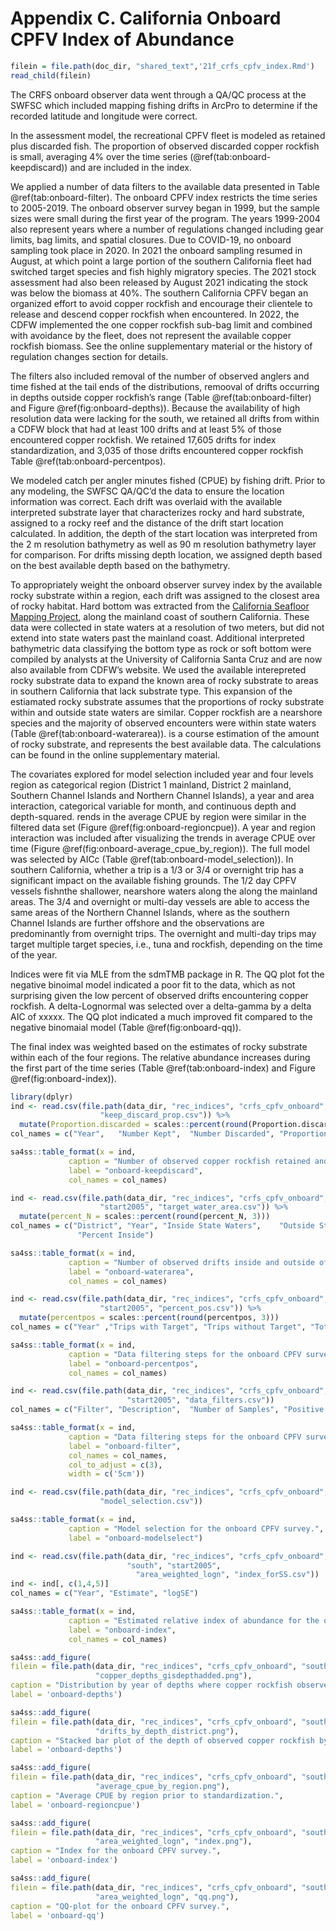 # Appendix C. California Onboard CPFV Index of Abundance {#onboard-cpfv-index}


```r
filein = file.path(doc_dir, "shared_text",'21f_crfs_cpfv_index.Rmd')
read_child(filein)
```

The CRFS onboard observer data went through a QA/QC process at the SWFSC which included mapping 
fishing drifts in ArcPro to determine if the recorded latitude and longitude were correct.  

In the assessment model, the recreational CPFV fleet is modeled as retained plus
discarded fish. The proportion of observed discarded copper rockfish is small, 
averaging 4% over the time series (\@ref(tab:onboard-keepdiscard)) and are included in the index.

We applied a number of data filters to the available data presented in Table 
\@ref(tab:onboard-filter). The onboard CPFV index restricts the time series to 2005-2019. The onboard observer survey 
began in 1999, but the sample sizes were small during the first year of the program. The 
years 1999-2004 also represent years where a number of regulations changed including gear limits, 
bag limits, and spatial closures.  Due to COVID-19, no onboard sampling took place in 2020. In 2021 the onboard sampling 
resumed in August, at which point a large portion of the southern California fleet 
had switched target species and fish highly migratory species. The 2021 stock assessment 
had also been released by August 2021 indicating the stock was below the biomass 
at 40%.  The southern California CPFV began an organized effort to avoid copper 
rockfish and encourage their clientele to release and descend copper rockfish 
when encountered. In 2022, the CDFW implemented the one copper rockfish sub-bag 
limit and combined with avoidance by the fleet, does not represent the available 
copper rockfish biomass. See the online supplementary material
or the history of regulation changes section for details.

The filters also included removal of the number of observed anglers and time fished at the tail 
ends of the distributions, remooval of drifts occurring in depths outside copper rockfish's range 
(Table \@ref(tab:onboard-filter) and Figure \@ref(fig:onboard-depths)). Because the availability of high resolution data were lacking 
for the south, we retained all drifts from within a CDFW block that had at least 100 drifts and 
at least 5% of those encountered copper rockfish. We retained 17,605 drifts for index
 standardization, and 3,035 of those drifts encountered copper rockfish 
Table \@ref(tab:onboard-percentpos). 

We modeled catch per angler minutes fished (CPUE) by fishing drift. Prior to any modeling,
the SWFSC QA/QC'd the data to ensure the location information was correct. 
Each drift was overlaid with the available interpreted substrate layer that characterizes rocky and hard substrate, assigned to a rocky reef and the distance of the 
drift start location calculated.  In addition, the depth of the start location was 
interpreted from the 2 m resolution bathymetry as well as 90 m resolution bathymetry 
layer for comparison. For drifts missing depth location, we assigned depth based on the best available depth based on the bathymetry.

To appropriately weight the onboard observer survey index by the available 
rocky substrate within a region, each drift was assigned to the closest area 
of rocky habitat. Hard bottom was extracted from 
the [California Seafloor Mapping Project](http://seafloor.otterlabs.org/index.html), 
along the mainland coast of southern California. These data 
were collected in state waters at a resolution of two meters, but did not extend into state waters 
past the mainland coast. Additional interpreted bathymetric data classifying the bottom type as 
rock or soft bottom were compiled by analysts at the University of California Santa Cruz and are now
also available from CDFW's website. We used the available interepreted rocky substrate data to expand the 
known area of rocky substrate to areas in southern California that lack substrate type.  This 
expansion of the estiamated rocky substrate assumes that the proportions of rocky substrate within 
and outside state waters are similar.  Copper rockfish are a nearshore species and the majority of 
observed encounters were within state waters (Table \@ref(tab:onboard-waterarea)).
is a course estimation of the amount of rocky substrate, and represents the best available data. 
The calculations can be found in the online supplementary material.

The covariates explored for model selection included year and four levels region as categorical 
region (District 1 mainland, District 2 mainland, Southern Channel Islands and Northern 
Channel Islands), a year and area interaction, categorical variable for month, and continuous depth and depth-squared.
rends in the average CPUE by region were similar 
in the filtered data set (Figure \@ref(fig:onboard-regioncpue)). A year and region interaction 
was included after visualizing the trends in average CPUE over time (Figure \@ref(fig:onboard-average_cpue_by_region)). The full model was selected by AICc 
(Table \@ref(tab:onboard-model_selection)). In southern California, whether a trip is a 1/3 or 3/4 or overnight 
trip has a significant impact on the available fishing grounds.  The 1/2 day CPFV vessels 
fishnthe shallower, nearshore waters along the along the mainland areas. The 3/4 and overnight or multi-day
vessels are able to access the same areas of the Northern Channel Islands, where as the southern Channel Islands 
are further offshore and the observations are predominantly from overnight trips. The overnight and 
multi-day trips may target multiple target species, i.e., tuna and rockfish, depending on the time of the year.

Indices were fit via MLE from the sdmTMB package in R. The QQ plot fot the negative binoimal 
model indicated a poor fit to the data, which as not surprising given the low percent of 
observed drifts encountering copper rockfish. A delta-Lognormal 
was selected over a delta-gamma by a delta AIC of xxxxx.  The QQ plot indicated a much improved fit compared to the negative 
binomaial model (Table \@ref(fig:onboard-qq)).

The final index was weighted based on the estimates of rocky substrate within each of the four regions. 
The relative abundance increases during the first part of the time series (Table \@ref(tab:onboard-index) 
and Figure \@ref(fig:onboard-index)).  

<!--Tables -->

```r
library(dplyr)
ind <- read.csv(file.path(data_dir, "rec_indices", "crfs_cpfv_onboard", "south",
                    "keep_discard_prop.csv")) %>%
  mutate(Proportion.discarded = scales::percent(round(Proportion.discarded,3)))
col_names = c("Year",	"Number Kept",	"Number Discarded", "Proportion discarded")

sa4ss::table_format(x = ind,
             caption = "Number of observed copper rockfish retained and discarded by year.",
             label = "onboard-keepdiscard",
             col_names = col_names)                         
```

\newpage

```r
ind <- read.csv(file.path(data_dir, "rec_indices", "crfs_cpfv_onboard", "south",
                    "start2005", "target_water_area.csv")) %>%
  mutate(percent_N = scales::percent(round(percent_N, 3)))
col_names = c("District", "Year", "Inside State Waters",	"Outside State Waters",
               "Percent Inside")

sa4ss::table_format(x = ind,
             caption = "Number of observed drifts inside and outside of state waters.",
             label = "onboard-waterarea",
             col_names = col_names)                         
```


\newpage

```r
ind <- read.csv(file.path(data_dir, "rec_indices", "crfs_cpfv_onboard", "south",
                    "start2005", "percent_pos.csv")) %>%
  mutate(percentpos = scales::percent(round(percentpos, 3)))
col_names = c("Year" ,"Trips with Target", "Trips without Target", "Total trips", "Percent with Target")

sa4ss::table_format(x = ind,
             caption = "Data filtering steps for the onboard CPFV survey.",
             label = "onboard-percentpos",
             col_names = col_names)
```

\newpage


```r
ind <- read.csv(file.path(data_dir, "rec_indices", "crfs_cpfv_onboard", "south",
                          "start2005", "data_filters.csv"))
col_names = c("Filter",	"Description",	"Number of Samples", "Positive Samples")

sa4ss::table_format(x = ind,
             caption = "Data filtering steps for the onboard CPFV survey.",
             label = "onboard-filter",
             col_names = col_names,
             col_to_adjust = c(3),
             width = c('5cm'))
```


\newpage

```r
ind <- read.csv(file.path(data_dir, "rec_indices", "crfs_cpfv_onboard", "south",
                    "model_selection.csv"))

sa4ss::table_format(x = ind,
             caption = "Model selection for the onboard CPFV survey.",
             label = "onboard-modelselect")                         
```


\newpage

```r

ind <- read.csv(file.path(data_dir, "rec_indices", "crfs_cpfv_onboard", 
                          "south", "start2005",
                            "area_weighted_logn", "index_forSS.csv"))
ind <- ind[, c(1,4,5)]
col_names = c("Year", "Estimate", "logSE")

sa4ss::table_format(x = ind,
             caption = "Estimated relative index of abundance for the onboard CPFV survey.",
             label = "onboard-index",
             col_names = col_names)                         
```

\newpage

<!--Figures -->


```r
sa4ss::add_figure(
filein = file.path(data_dir, "rec_indices", "crfs_cpfv_onboard", "south", 
                   "copper_depths_gisdepthadded.png"), 
caption = "Distribution by year of depths where copper rockfish observed.",
label = 'onboard-depths')
```
\newpage


```r
sa4ss::add_figure(
filein = file.path(data_dir, "rec_indices", "crfs_cpfv_onboard", "south",
                   "drifts_by_depth_district.png"),
caption = "Stacked bar plot of the depth of observed copper rockfish by district.",
label = 'onboard-depths')
```

\newpage

```r
sa4ss::add_figure(
filein = file.path(data_dir, "rec_indices", "crfs_cpfv_onboard", "south", "start2005",
                   "average_cpue_by_region.png"), 
caption = "Average CPUE by region prior to standardization.",
label = 'onboard-regioncpue')
```


\newpage

```r
sa4ss::add_figure(
filein = file.path(data_dir, "rec_indices", "crfs_cpfv_onboard", "south", "start2005",
                   "area_weighted_logn", "index.png"), 
caption = "Index for the onboard CPFV survey.",
label = 'onboard-index')
```

\newpage

```r
sa4ss::add_figure(
filein = file.path(data_dir, "rec_indices", "crfs_cpfv_onboard", "south","start2005",
                   "area_weighted_logn", "qq.png"), 
caption = "QQ-plot for the onboard CPFV survey.",
label = 'onboard-qq')
```

\newpage

